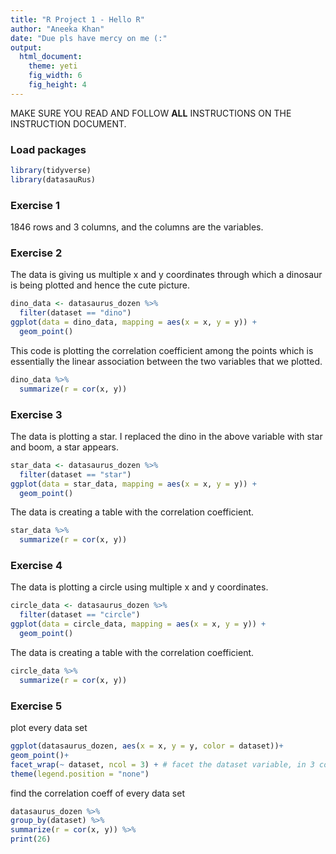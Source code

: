 ```yaml
---
title: "R Project 1 - Hello R"
author: "Aneeka Khan"
date: "Due pls have mercy on me (:"
output: 
  html_document: 
    theme: yeti
    fig_width: 6
    fig_height: 4
---
```


MAKE SURE YOU READ AND FOLLOW **ALL** INSTRUCTIONS ON THE INSTRUCTION DOCUMENT. 

### Load packages

```r
library(tidyverse) 
library(datasauRus)
```


### Exercise 1

1846 rows and 3 columns, and the columns are the variables.

### Exercise 2

The data is giving us multiple  x and y coordinates through which a dinosaur is being plotted and hence the cute picture.

```r
dino_data <- datasaurus_dozen %>%
  filter(dataset == "dino")
ggplot(data = dino_data, mapping = aes(x = x, y = y)) +
  geom_point()
```

This code is plotting the correlation coefficient among the points which is essentially the linear association between the two variables that we plotted. 

```r
dino_data %>%
  summarize(r = cor(x, y))
```

### Exercise 3


The data is plotting a star. I replaced the dino in the above variable with star and boom, a star appears.

```r
star_data <- datasaurus_dozen %>%
  filter(dataset == "star")
ggplot(data = star_data, mapping = aes(x = x, y = y)) +
  geom_point()

```

The data is creating a table with the correlation coefficient.
 
```r
star_data %>%
  summarize(r = cor(x, y))

```

### Exercise 4

The data is plotting a circle using multiple x and y coordinates.

```r
circle_data <- datasaurus_dozen %>%
  filter(dataset == "circle")
ggplot(data = circle_data, mapping = aes(x = x, y = y)) +
  geom_point()

```
The data is creating a table with the correlation coefficient.
```r
circle_data %>%
  summarize(r = cor(x, y))

```

### Exercise 5
plot every data set

``` r
ggplot(datasaurus_dozen, aes(x = x, y = y, color = dataset))+
geom_point()+
facet_wrap(~ dataset, ncol = 3) + # facet the dataset variable, in 3 cols
theme(legend.position = "none")
```

find the correlation coeff of every data set

``` r
datasaurus_dozen %>%
group_by(dataset) %>%
summarize(r = cor(x, y)) %>%
print(26)
```

